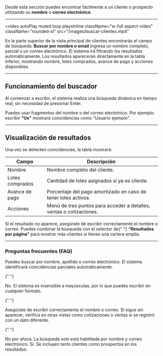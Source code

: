 Desde esta sección puedes encontrar fácilmente a un cliente o prospecto utilizando su **nombre** o **correo electrónico**.

---

<video
  autoPlay
  muted
  loop
  playsInline
  className="w-full aspect-video"
  className="rounded-xl"
  src="/images/buscar-clientes.mp4"
></video>

<Steps>
  <Step title="Accede al buscador" icon="solar-system">
    En la parte superior de la vista principal de clientes encontrarás el campo
    de búsqueda:
    <strong>Buscar por nombre o email</strong>
  </Step>
  <Step title="Escribe un valor" icon="pen-to-square">
    Ingresa un nombre completo, parcial o un correo electrónico. El sistema irá
    filtrando los resultados automáticamente.
  </Step>
  <Step title="Consulta los resultados" icon="square-info">
    Los resultados aparecerán directamente en la tabla inferior, mostrando
    nombre, lotes comprados, avance de pago y acciones disponibles.
  </Step>
</Steps>

---

## Funcionamiento del buscador

Al comenzar a escribir, el sistema realiza una búsqueda dinámica en tiempo real, sin necesidad de presionar Enter.

<Tip>
  Puedes usar fragmentos del nombre o del correo electrónico. Por ejemplo:
  escribir <strong>"Us"</strong> mostrará coincidencias como "Usuario ejemplo".
</Tip>

---

## Visualización de resultados

Una vez se detecten coincidencias, la tabla mostrará:

| Campo           | Descripción                                                         |
| --------------- | ------------------------------------------------------------------- |
| Nombre          | Nombre completo del cliente.                                        |
| Lotes comprados | Cantidad de lotes asignados si ya es cliente.                       |
| Avance de pago  | Porcentaje del pago amortizado en caso de tener lotes activos.      |
| Acciones        | Menú de tres puntos para acceder a detalles, ventas o cotizaciones. |

<Note>
  Si el resultado no aparece, asegúrate de escribir correctamente el nombre o
  correo.
</Note>

<Check>
  Puedes combinar la búsqueda con el selector de{" "}
  <strong>“Resultados por página”</strong> para mostrar más clientes si tienes
  una cartera amplia.
</Check>

---

### Preguntas frecuentes (FAQ)

<AccordionGroup type="multiple">
  <Accordion title="¿Qué datos puedo usar para buscar?">
    Puedes buscar por nombre, apellido o correo electrónico. El sistema identificará coincidencias parciales automáticamente.
  </Accordion>

{" "}

<Accordion title="¿La búsqueda distingue entre mayúsculas y minúsculas?">
  No. El sistema es insensible a mayúsculas, por lo que puedes escribir en
  cualquier formato.
</Accordion>

{" "}

<Accordion title="¿Por qué no aparece un cliente que sí está registrado?">
  Asegúrate de escribir correctamente el nombre o correo. Si sigue sin aparecer,
  verifica en otras vistas como cotizaciones o ventas si se registró con un dato
  diferente.
</Accordion>

{" "}

<Accordion title="¿Puedo buscar por otros campos como teléfono?">
  No por ahora. La búsqueda solo está habilitada por nombre y correo
  electrónico.
</Accordion>

  <Accordion title="¿La búsqueda también aplica a prospectos?">
    Sí. Se incluyen tanto clientes como prospectos en los resultados.
  </Accordion>
</AccordionGroup>
